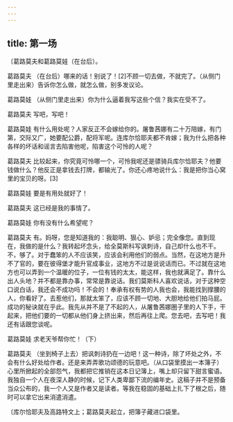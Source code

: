 ```yaml
---
---
---
```

title: 第一场
---




〔葛路莫夫和葛路莫娃（在台后）。





葛路莫夫 （在台后）哪来的话！别说了！[2]不顾一切去做，不就完了。（从侧门里走出来）告诉你怎么做，就怎么做，别多发议论。

葛路莫娃 （从侧门里走出来）你为什么逼着我写这些个信？我实在受不了。

葛路莫夫 写吧，写吧！

葛路莫娃 有什么用处呢？人家反正不会嫁给你的。屠鲁茜娜有二十万陪嫁，有门第，交际又广，她要配公爵，配将军呢。连库尔恰耶夫都不肯嫁；我为什么把各种各样的坏话和谣言去陷害他呢，陷害这个可怜的人呢？

葛路莫夫 比较起来，你究竟可怜哪一个，可怜我呢还是骠骑兵库尔恰耶夫？他要钱做什么？他反正是拿钱去打牌，都输光了。你还心疼地说什么：我是把你当心窝里的宝贝的呀。[3]

葛路莫娃 要是有用处就好了！

葛路莫夫 这已经是我的事情了。

葛路莫娃 你有没有什么希望呢？

葛路莫夫 有。妈呀，您是知道我的：我聪明、狠心、妒忌；完全像您。直到现在，我做的是什么？我转起坏念头，给全莫斯科写讽刺诗，自己却什么也不干。不，够了。对于蠢笨的人不应该笑，应该会利用他们的弱点。当然，在这地方是升不了官的，要在彼得堡才能升官成事业，这地方不过是说说话而已。不过就在这地方也可以弄到一个温暖的位子，一位有钱的太太，能这样，我也就满足了。靠什么出人头地？并不都是靠办事，常常是靠说话。我们莫斯科人喜欢说话，对于这种空口说白话，我还会不成功吗！不会的！奉承有权有势的人我也会，我能找到撑腰的人，你看好了。去惹他们，那就太笨了，应该不顾一切地、大胆地给他们拍马屁。成功的秘诀就在乎此。我先从并不是了不起的人，从屠鲁茜娜圈子里的人下手，干起来，把他们要的一切都从他们身上挤出来，然后再往上爬。您去吧，去写吧！我还有话跟您谈呢。

葛路莫娃 求老天爷帮你忙！（下）

葛路莫夫 （坐到椅子上去）把讽刺诗扔在一边吧！这一种诗，除了坏处之外，不会有什么好处给作者。还是来弄弄歌功颂德的玩意吧。（从口袋里摸出一本簿子）心里所掀起的全部怨气，我都把它推销在这本日记簿上，嘴上却只留下甜言蜜语。我独自一个人在夜深人静的时候，记下人类卑鄙下流的编年史。这稿子并不是预备当众公布的，我一个人又是作者又是读者。等我在稳固的基础上扎下了根之后，随时可以拿它出来消遣消遣。

〔库尔恰耶夫及高路特文上；葛路莫夫起立，把簿子藏进口袋里。